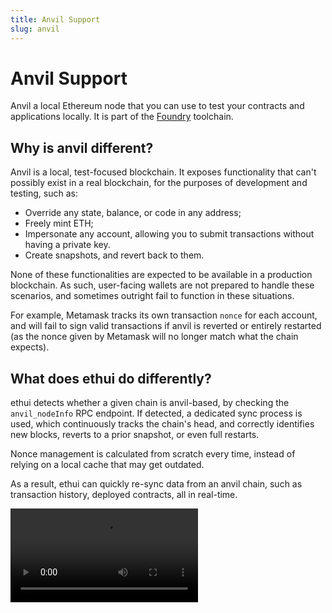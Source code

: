 ```yaml
---
title: Anvil Support
slug: anvil
---
```



[anvil]: https://book.getfoundry.sh/anvil/
[foundry]: https://book.getfoundry.sh/

# Anvil Support

Anvil a local Ethereum node that you can use to test your contracts and applications locally. It is part of the [Foundry][foundry] toolchain.

## Why is anvil different?

Anvil is a local, test-focused blockchain. It exposes functionality that can't possibly exist in a real blockchain, for the purposes of development and testing, such as:
- Override any state, balance, or code in any address;
- Freely mint ETH;
- Impersonate any account, allowing you to submit transactions without having a private key.
- Create snapshots, and revert back to them.

None of these functionalities are expected to be available in a production blockchain. As such, user-facing wallets are not prepared to handle these scenarios, and sometimes outright fail to function in these situations.

For example, Metamask tracks its own transaction `nonce` for each account, and will fail to sign valid transactions if anvil is reverted or entirely restarted (as the nonce given by Metamask will no longer match what the chain expects).

## What does ethui do differently?

ethui detects whether a given chain is anvil-based, by checking the `anvil_nodeInfo` RPC endpoint.
If detected, a dedicated sync process is used, which continuously tracks the chain's head, and correctly identifies new blocks, reverts to a prior snapshot, or even full restarts.

Nonce management is calculated from scratch every time, instead of relying on a local cache that may get outdated.

As a result, ethui can quickly re-sync data from an anvil chain, such as transaction history, deployed contracts, all in real-time.


<video loop controls className="aspect-16/9 cursor-pointer" >
  <source src={videoLocal} type="video/webm" />
</video>

